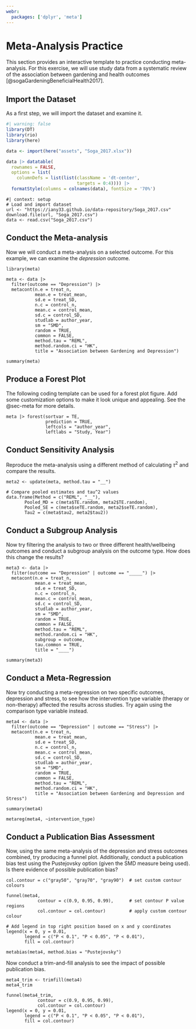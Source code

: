 ```yaml
---
webr:
  packages: ['dplyr', 'meta']
---
```


# Meta-Analysis Practice {#sec-practice}

This section provides an interactive template to practice conducting meta-analysis. For this exercise, we will use study data from a systematic review of the association between gardening and health outcomes [@sogaGardeningBeneficialHealth2017].

## Import the Dataset

As a first step, we will import the dataset and examine it.

```r
#| warning: false
library(DT)
library(rio)
library(here)

data <- import(here("assets", "Soga_2017.xlsx"))

data |> datatable(
  rownames = FALSE,
  options = list(
    columnDefs = list(list(className = 'dt-center', 
                           targets = 0:4)))) |> 
  formatStyle(columns = colnames(data), fontSize = '70%')
```

```webr-r
#| context: setup
# Load and import dataset
url <- "https://iany33.github.io/data-repository/Soga_2017.csv"
download.file(url, "Soga_2017.csv")
data <- read.csv("Soga_2017.csv")
```

## Conduct the Meta-analysis

Now we will conduct a meta-analysis on a selected outcome. For this example, we can examine the *depression* outcome.

```webr-r
library(meta)

meta <- data |> 
  filter(outcome == "Depression") |> 
  metacont(n.e = treat_n,  
           mean.e = treat_mean,
           sd.e = treat_SD,   
           n.c = control_n, 
           mean.c = control_mean,  
           sd.c = control_SD, 
           studlab = author_year,   
           sm = "SMD", 
           random = TRUE,
           common = FALSE, 
           method.tau = "REML",
           method.random.ci = "HK",
           title = "Association between Gardening and Depression")

summary(meta)
```

## Produce a Forest Plot

The following coding template can be used for a forest plot figure. Add some customization options to make it look unique and appealing. See the @sec-meta for more details.

```webr-r
meta |> forest(sortvar = TE,
               prediction = TRUE,  
               leftcols = "author_year",
               leftlabs = "Study, Year")
```

## Conduct Sensitivity Analysis

Reproduce the meta-analysis using a different method of calculating $\tau^2$ and compare the results.

```webr-r
meta2 <- update(meta, method.tau = "__") 

# Compare pooled estimates and tau^2 values
data.frame(Method = c("REML", "__"),
       Pooled_MD = c(meta$TE.random, meta2$TE.random),
       Pooled_SE = c(meta$seTE.random, meta2$seTE.random),
       Tau2 = c(meta$tau2, meta2$tau2))
```

## Conduct a Subgroup Analysis

Now try filtering the analysis to two or three different health/wellbeing outcomes and conduct a subgroup analysis on the outcome type. How does this change the results?

```webr-r
meta3 <- data |> 
  filter(outcome == "Depression" | outcome == "_____") |> 
  metacont(n.e = treat_n,  
           mean.e = treat_mean,
           sd.e = treat_SD,   
           n.c = control_n, 
           mean.c = control_mean,  
           sd.c = control_SD, 
           studlab = author_year,   
           sm = "SMD", 
           random = TRUE,
           common = FALSE, 
           method.tau = "REML",
           method.random.ci = "HK",
           subgroup = outcome,
           tau.common = TRUE,
           title = "____")

summary(meta3)
```

## Conduct a Meta-Regression

Now try conducting a meta-regression on two specific outcomes, depression and stress, to see how the intervention type variable (therapy or non-therapy) affected the results across studies. Try again using the comparison type variable instead.

```webr-r
meta4 <- data |> 
  filter(outcome == "Depression" | outcome == "Stress") |> 
  metacont(n.e = treat_n,  
           mean.e = treat_mean,
           sd.e = treat_SD,   
           n.c = control_n, 
           mean.c = control_mean,  
           sd.c = control_SD, 
           studlab = author_year,   
           sm = "SMD", 
           random = TRUE,
           common = FALSE, 
           method.tau = "REML",
           method.random.ci = "HK",  
           title = "Association between Gardening and Depression and Stress")

summary(meta4)

metareg(meta4, ~intervention_type)
```

## Conduct a Publication Bias Assessment

Now, using the same meta-analysis of the depression and stress outcomes combined, try producing a funnel plot. Additionally, conduct a publication bias test using the Pustejovsky option (given the SMD measure being used). Is there evidence of possible publication bias?

```webr-r

col.contour = c("gray50", "gray70", "gray90")  # set custom contour colours

funnel(meta4, 
            contour = c(0.9, 0.95, 0.99),      # set contour P value regions
            col.contour = col.contour)         # apply custom contour colour

# Add legend in top right position based on x and y coordinates
legend(x = 0, y = 0.01, 
       legend = c("P < 0.1", "P < 0.05", "P < 0.01"),
       fill = col.contour)

metabias(meta4, method.bias = "Pustejovsky")
```

Now conduct a trim-and-fill analysis to see the impact of possible publication bias.

```webr-r
meta4_trim <- trimfill(meta4)
meta4_trim
 
funnel(meta4_trim, 
            contour = c(0.9, 0.95, 0.99),  
            col.contour = col.contour)
legend(x = 0, y = 0.01, 
       legend = c("P < 0.1", "P < 0.05", "P < 0.01"),
       fill = col.contour)
```
